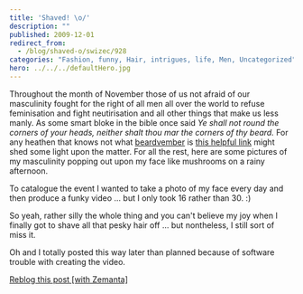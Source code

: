 ```yaml
---
title: 'Shaved! \o/'
description: ""
published: 2009-12-01
redirect_from:
  - /blog/shaved-o/swizec/928
categories: "Fashion, funny, Hair, intrigues, life, Men, Uncategorized"
hero: ../../../defaultHero.jpg
---
```


Throughout the month of November those of us not afraid of our masculinity fought for the right of all men all over the world to refuse feminisation and fight neutirisation and all other things that make us less manly. As some smart bloke in the bible once said _Ye shall not round the corners of your heads, neither shalt thou mar the corners of thy beard._ For any heathen that knows not what [beardvember](http://www.urbandictionary.com/define.php?term=beardvember) is [this helpful link](http://www.urbandictionary.com/define.php?term=beardvember) might shed some light upon the matter. For all the rest, here are some pictures of my masculinity popping out upon my face like mushrooms on a rainy afternoon.

To catalogue the event I wanted to take a photo of my face every day and then produce a funky video ... but I only took 16 rather than 30. :)

So yeah, rather silly the whole thing and you can't believe my joy when I finally got to shave all that pesky hair off ... but nontheless, I still sort of miss it.

Oh and I totally posted this way later than planned because of software trouble with creating the video.

[Reblog this post \[with Zemanta\]](https://img.zemanta.com/reblog_e.png?x-id=fa2090fd-d9f5-4915-bdbc-879d930dda77)